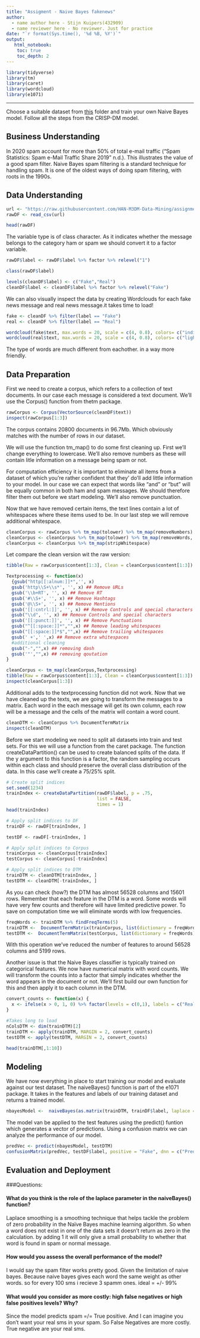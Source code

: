 ```yaml
---
title: "Assigment - Naive Bayes fakenews"
author: 
  - name author here - Stijn Kuipers(432909)
  - name reviewer here - No reviewer. Just for practice
date: "`r format(Sys.time(), '%d %B, %Y')`"
output:
   html_notebook:
    toc: true
    toc_depth: 2
---
```


```r
library(tidyverse)
library(tm)
library(caret)
library(wordcloud)
library(e1071)
```
---

Choose a suitable dataset from [this](https://github.com/HAN-M3DM-Data-Mining/assignments/tree/master/datasets) folder and train your own Naive Bayes model. Follow all the steps from the CRISP-DM model.


## Business Understanding
In 2020 spam account for more than 50% of total e-mail traffic (“Spam Statistics: Spam e-Mail Traffic Share 2019” n.d.). This illustrates the value of a good spam filter. Naive Bayes spam filtering is a standard technique for handling spam. It is one of the oldest ways of doing spam filtering, with roots in the 1990s.



## Data Understanding



```r
url <- "https://raw.githubusercontent.com/HAN-M3DM-Data-Mining/assignments/master/datasets/NB-fakenews.csv"
rawDF <- read_csv(url)
```




```r
head(rawDF)
```


The variable type is of class character. As it indicates whether the message belongs to the category ham or spam we should convert it to a factor variable.
```r
rawDF$label <- rawDF$label %>% factor %>% relevel("1")

class(rawDF$label)

levels(cleanDF$label) <- c("Fake","Real")
cleanDF$label <- cleanDF$label %>% factor %>% relevel("Fake")
```


We can also visually inspect the data by creating Wordclouds for each fake news message and real news message.it takes time to load!

```r
fake <- cleanDF %>% filter(label == "Fake")
real <- cleanDF %>% filter(label == "Real")

wordcloud(fake$text, max.words = 20, scale = c(4, 0.8), colors= c("indianred1","indianred2","indianred3","indianred"))
wordcloud(real$text, max.words = 20, scale = c(4, 0.8), colors= c("lightsteelblue1","lightsteelblue2","lightsteelblue3","lightsteelblue"))
```



The type of words are much different from eachother. in a way more friendly.

## Data Preparation

First we need to create a corpus, which refers to a collection of text documents. In our case each message is considered a text document. We’ll use the Corpus() function from thetm package.


```r
rawCorpus <- Corpus(VectorSource(cleanDF$text))
inspect(rawCorpus[1:3])
```
The corpus contains 20800 documents in 96.7Mb. Which obviously matches with the number of rows in our dataset.

We will use the function tm_map() to do some first cleaning up. First we’ll change everything to lowercase. We’ll also remove numbers as these will contain litle information on a message being spam or not.

For computation efficiency it is important to eliminate all items from a dataset of which you’re rather confident that they’ do’ll add little information to your model. In our case we can expect that words like “and” or “but” will be equally common in both ham and spam messages. We should therefore filter them out before we start modeling. We’ll also remove punctuation.

Now that we have removed certain items, the text lines contain a lot of whitespaces where these items used to be. In our last step we will remove additional whitespace.

```r
cleanCorpus <- rawCorpus %>% tm_map(tolower) %>% tm_map(removeNumbers)
cleanCorpus <- cleanCorpus %>% tm_map(tolower) %>% tm_map(removeWords, stopwords()) %>% tm_map(removePunctuation)
cleanCorpus <- cleanCorpus %>% tm_map(stripWhitespace)
```
Let compare the clean version wit the raw version:
```r
tibble(Raw = rawCorpus$content[1:3], Clean = cleanCorpus$content[1:3])
```
```r
Textprocessing <- function(x)
  {gsub("http[[:alnum:]]*",'', x)
  gsub('http\\S+\\s*', '', x) ## Remove URLs
  gsub('\\b+RT', '', x) ## Remove RT
  gsub('#\\S+', '', x) ## Remove Hashtags
  gsub('@\\S+', '', x) ## Remove Mentions
  gsub('[[:cntrl:]]', '', x) ## Remove Controls and special characters
  gsub("\\d", '', x) ## Remove Controls and special characters
  gsub('[[:punct:]]', '', x) ## Remove Punctuations
  gsub("^[[:space:]]*","",x) ## Remove leading whitespaces
  gsub("[[:space:]]*$","",x) ## Remove trailing whitespaces
  gsub(' +',' ',x) ## Remove extra whitespaces
  #additional cleaning
  gsub("-","",x) ## removing dash
  gsub('"',"",x) ## removing qoutation
}
```

```r
cleanCorpus <- tm_map(cleanCorpus,Textprocessing)
tibble(Raw = rawCorpus$content[1:3], Clean = cleanCorpus$content[1:3])
inspect(cleanCorpus[1:3])

```


Additional adds to the textprocessing function did not work.
Now that we have cleaned up the texts, we are going to transform the messages to a matrix. Each word in the each message will get its own column, each row will be a message and the cells of the matrix will contain a word count.

```r
cleanDTM <- cleanCorpus %>% DocumentTermMatrix
inspect(cleanDTM)
```
Before we start modeling we need to split all datasets into train and test sets. For this we will use a function from the caret package. The function createDataPartition() can be used to create balanced splits of the data. If the y argument to this function is a factor, the random sampling occurs within each class and should preserve the overall class distribution of the data. In this case we’ll create a 75/25% split.

```r
# Create split indices
set.seed(1234)
trainIndex <- createDataPartition(rawDF$label, p = .75, 
                                  list = FALSE, 
                                  times = 1)
head(trainIndex)
```
```r
# Apply split indices to DF
trainDF <- rawDF[trainIndex, ]
```

```r
testDF <- rawDF[-trainIndex, ]

# Apply split indices to Corpus
trainCorpus <- cleanCorpus[trainIndex]
testCorpus <- cleanCorpus[-trainIndex]

# Apply split indices to DTM
trainDTM <- cleanDTM[trainIndex, ]
testDTM <- cleanDTM[-trainIndex, ]
```

As you can check (how?) the DTM has almost 56528 columns and 15601 rows. Remember that each feature in the DTM is a word. Some words will have very few counts and therefore will have limited predictive power. To save on computation time we will eliminate words with low frequencies.

```r
freqWords <- trainDTM %>% findFreqTerms(5)
trainDTM <-  DocumentTermMatrix(trainCorpus, list(dictionary = freqWords))
testDTM <-  DocumentTermMatrix(testCorpus, list(dictionary = freqWords))
```

With this operation we’ve reduced the number of features to around 56528 columns and 5199 rows.

Another issue is that the Naive Bayes classifier is typically trained on categorical features. We now have numerical matrix with word counts. We will transform the counts into a factor that simply indicates whether the word appears in the document or not. We’ll first build our own function for this and then apply it to each column in the DTM.

```r
convert_counts <- function(x) {
  x <- ifelse(x > 0, 1, 0) %>% factor(levels = c(0,1), labels = c("Real", "Fake"))
}
```


```r
#Takes long to load
nColsDTM <- dim(trainDTM)[2]
trainDTM <- apply(trainDTM, MARGIN = 2, convert_counts)
testDTM <- apply(testDTM, MARGIN = 2, convert_counts)

head(trainDTM[,1:10])
```


## Modeling

We have now everything in place to start training our model and evaluate against our test dataset. The naiveBayes() function is part of the e1071 package. It takes in the features and labels of our training dataset and returns a trained model.

```r
nbayesModel <-  naiveBayes(as.matrix(trainDTM, trainDF$label, laplace = 1))
```

The model van be applied to the test features using the predict() funtion which generates a vector of predictions. Using a confusion matrix we can analyze the performance of our model.

```r
predVec <- predict(nbayesModel, testDTM)
confusionMatrix(predVec, testDF$label, positive = "Fake", dnn = c("Prediction", "True"))
```

## Evaluation and Deployment

###Questions:

#### What do you think is the role of the laplace parameter in the naiveBayes() function?
Laplace smoothing is a smoothing technique that helps tackle the problem of zero probability in the Naïve Bayes machine learning algorithm. So when a word does not exist in one of the data sets it doesn't return as zero in the calculation. by adding 1 it will only give a small probability to whether that word is found in spam or normal message.

#### How would you assess the overall performance of the model?
I would say the spam filter works pretty good. Given the limitation of naive bayes. Because naive bayes gives each word the same weight as other words. so for every 100 sms i recieve 3 spamm ones. ideal = +/- 99%

#### What would you consider as more costly: high false negatives or high false positives levels? Why?
Since the model predicts spam =/= True positive. And I can imagine you don't want your real sms in your spam. So  False Negatives are more costly. True negative are your real sms.
